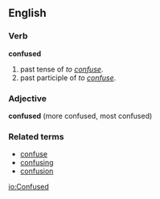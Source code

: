 ==English==
===Verb===
'''confused'''
# past tense of ''to [[confuse]]''.
# past participle of ''to [[confuse]]''.
===Adjective===
'''confused''' (more confused, most confused)
===Related terms===
*[[confuse]]
*[[confusing]]
*[[confusion]]

[[io:Confused]]